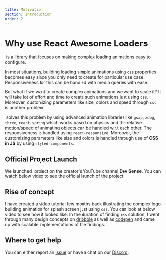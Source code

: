 ```yaml
---
title: Motivation
section: Introduction
order: 2
---
```



# Why use React Awesome Loaders

&zwnj;<AwesomeLoaders/> is a library that focuses on making complex loading animations easy to configure.

In most situations, building loading simple animations using `css` properties becomes easy since you only need to create for particular use case. Responsiveness for this can be handled with media queries with ease.

But what if we want to create complex animations and we want to scale it? It will take lot of effort and time to create such animations just using `css`. Moreover, customizing parameters like size, colors and speed through `css` is another problem.

&zwnj;<AwesomeLoaders/> solves this problem by using advanced animation libraries like `gsap`, `zdog`, `three`, `react-spring` which works based on physics and the relative motion/speed of animating objects can be handled w.r.t each other. The responsiveness is handled using `react-responsive`. Moreover, the customizing parameters like size and colors is handled through use of **CSS in JS** by using `styled-components`.

## Official Project Launch

We launched &zwnj;<AwesomeLoaders/> project on the creator's YouTube channel [**Dev Sense**](https://www.youtube.com/c/DevSense19). You can watch below video to see the official launch of the project.

<div className={styles.playerWrapper}>
  <ReactPlayer
    className={styles.player}
    light
    playing
    url="https://youtu.be/_1mDp8ZKfgY"
    width="100%"
    height="100%"
  />
</div>

## Rise of concept

I have created a video tutorial few months back illustrating the complex logo building animation for splash screen just using `css`. You can look at below video to see how it looked like. In the duration of finding `css` solution, I went through many design concepts on [dribbble](https://dribbble.com/) as well as [codepen](https://codepen.io/) and came up with scalable implementations of the findings.

<div className={styles.playerWrapper}>
  <ReactPlayer
    className={styles.player}
    light
    playing
    url="https://youtu.be/SVxuydoSFwk"
    width="100%"
    height="100%"
  />
</div>

## Where to get help

You can either report an [issue](https://github.com/ashutosh1919/react-awesome-loaders/issues) or have a chat on our [Discord](https://discord.gg/GkcbM5bwZr).
